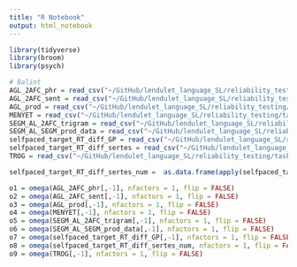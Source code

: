 ```yaml
---
title: "R Notebook"
output: html_notebook
---
```


```r
library(tidyverse)
library(broom)
library(psych)
```

```r
# Balint
AGL_2AFC_phr = read_csv("~/GitHub/lendulet_language_SL/reliability_testing/task_dataframes/only_SEM_data/AGL_2AFC_phr.csv")
AGL_2AFC_sent = read_csv("~/GitHub/lendulet_language_SL/reliability_testing/task_dataframes/only_SEM_data/AGL_2AFC_sent.csv")
AGL_prod = read_csv("~/GitHub/lendulet_language_SL/reliability_testing/task_dataframes/only_SEM_data/AGL_prod.csv")
MENYET = read_csv("~/GitHub/lendulet_language_SL/reliability_testing/task_dataframes/only_SEM_data/MENYET.csv")
SEGM_AL_2AFC_trigram = read_csv("~/GitHub/lendulet_language_SL/reliability_testing/task_dataframes/only_SEM_data/SEGM_AL_2AFC_trigram.csv")
SEGM_AL_SEGM_prod_data = read_csv("~/GitHub/lendulet_language_SL/reliability_testing/task_dataframes/only_SEM_data/SEGM_AL_SEGM_prod_data.csv")
selfpaced_target_RT_diff_GP = read_csv("~/GitHub/lendulet_language_SL/reliability_testing/task_dataframes/only_SEM_data/selfpaced_target_RT_diff_GP.csv")
selfpaced_target_RT_diff_sertes = read_csv("~/GitHub/lendulet_language_SL/reliability_testing/task_dataframes/only_SEM_data/selfpaced_target_RT_diff_sertes.csv")
TROG = read_csv("~/GitHub/lendulet_language_SL/reliability_testing/task_dataframes/only_SEM_data/TROG.csv")
```
```r
selfpaced_target_RT_diff_sertes_num =  as.data.frame(apply(selfpaced_target_RT_diff_sertes[-c(1,2),-1], 2, as.numeric))
```


```r
o1 = omega(AGL_2AFC_phr[,-1], nfactors = 1, flip = FALSE)
o2 = omega(AGL_2AFC_sent[,-1], nfactors = 1, flip = FALSE)
o3 = omega(AGL_prod[,-1], nfactors = 1, flip = FALSE)
o4 = omega(MENYET[,-1], nfactors = 1, flip = FALSE)
o5 = omega(SEGM_AL_2AFC_trigram[,-1], nfactors = 1, flip = FALSE)
o6 = omega(SEGM_AL_SEGM_prod_data[,-1], nfactors = 1, flip = FALSE)
o7 = omega(selfpaced_target_RT_diff_GP[,-1], nfactors = 1, flip = FALSE)
o8 = omega(selfpaced_target_RT_diff_sertes_num, nfactors = 1, flip = FALSE)
o9 = omega(TROG[,-1], nfactors = 1, flip = FALSE)
```



